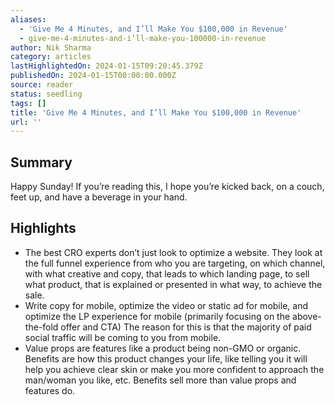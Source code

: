 ```yaml
---
aliases:
  - 'Give Me 4 Minutes, and I’ll Make You $100,000 in Revenue'
  - give-me-4-minutes-and-i’ll-make-you-100000-in-revenue
author: Nik Sharma
category: articles
lastHighlightedOn: 2024-01-15T09:20:45.379Z
publishedOn: 2024-01-15T00:00:00.000Z
source: reader
status: seedling
tags: []
title: 'Give Me 4 Minutes, and I’ll Make You $100,000 in Revenue'
url: ''
---
```

## Summary

Happy Sunday! If you’re reading this, I hope you’re kicked back, on a couch, feet up, and have a beverage in your hand.

## Highlights

- The best CRO experts don’t just look to optimize a website. They look at the full funnel experience from who you are targeting, on which channel, with what creative and copy, that leads to which landing page, to sell what product, that is explained or presented in what way, to achieve the sale.
- Write copy for mobile, optimize the video or static ad for mobile, and optimize the LP experience for mobile (primarily focusing on the above-the-fold offer and CTA) The reason for this is that the majority of paid social traffic will be coming to you from mobile.
- Value props are features like a product being non-GMO or organic. Benefits are how this product changes your life, like telling you it will help you achieve clear skin or make you more confident to approach the man/woman you like, etc. Benefits sell more than value props and features do.

